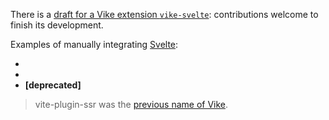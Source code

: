 
There is a [draft for a Vike extension `vike-svelte`](https://github.com/brandonxiang/vike-svelte): contributions welcome to finish its development.

Examples of manually integrating [Svelte](https://svelte.dev/):
 - <Example timestamp="2023.10" repo="brillout/vike-with-svelte" />
 - <Example timestamp="2023.06" repo="ryanweal/vite-plugin-ssr-svelte" />
 - **[deprecated]** <Example timestamp="2021.06" repo="aral/vite-plugin-ssr-svelte" />

> vite-plugin-ssr was the [previous name of Vike](https://vite-plugin-ssr.com/vike).

